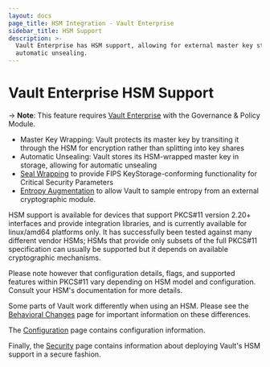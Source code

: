 ```yaml
---
layout: docs
page_title: HSM Integration - Vault Enterprise
sidebar_title: HSM Support
description: >-
  Vault Enterprise has HSM support, allowing for external master key storage and
  automatic unsealing.
---
```


# Vault Enterprise HSM Support

-> **Note**: This feature requires [Vault Enterprise](https://www.hashicorp.com/products/vault/)
with the Governance & Policy Module.

- Master Key Wrapping: Vault protects its master key by transiting it through
  the HSM for encryption rather than splitting into key shares
- Automatic Unsealing: Vault stores its HSM-wrapped master key in storage,
  allowing for automatic unsealing
- [Seal Wrapping](/docs/enterprise/sealwrap) to provide FIPS
  KeyStorage-conforming functionality for Critical Security Parameters
- [Entropy Augmentation](/docs/enterprise/entropy-augmentation) to
  allow Vault to sample entropy from an external cryptographic module.

HSM support is available for devices that support PKCS#11 version 2.20+
interfaces and provide integration libraries, and is currently available for
linux/amd64 platforms only. It has successfully been tested against many
different vendor HSMs; HSMs that provide only subsets of the full PKCS#11
specification can usually be supported but it depends on available
cryptographic mechanisms.

Please note however that configuration details, flags, and supported features
within PKCS#11 vary depending on HSM model and configuration. Consult your
HSM's documentation for more details.

Some parts of Vault work differently when using an HSM. Please see the
[Behavioral Changes](/docs/enterprise/hsm/behavior) page for
important information on these differences.

The [Configuration](/docs/configuration/seal/pkcs11) page contains
configuration information.

Finally, the [Security](/docs/enterprise/hsm/security) page contains
information about deploying Vault's HSM support in a secure fashion.
